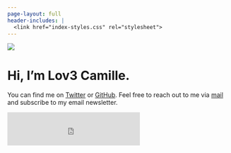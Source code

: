 ```yaml
---
page-layout: full
header-includes: |
  <link href="index-styles.css" rel="stylesheet">
---
```


::: {.grid}

::: {.g-col-12 .g-col-md-6 id='bio-pic'}
![](profile.jpg)
:::

::: {.g-col-12 .g-col-md-6 id='about-me-text'}
# Hi, I'm Lov3 Camille.

You can find me on [Twitter](https://twitter.com/lov3camille_) or [GitHub](https://github.com/Lov3Camille).
Feel free to reach out to me via [mail](mailto:lov3camille@gmail.com) and subscribe to my email newsletter.


<iframe id="beehiiv-form" src="https://embeds.beehiiv.com/9232d2a2-6e85-4beb-b8ed-1de94e9e4f01?slim=true" data-test-id="beehiiv-embed" frameborder="0" scrolling="no" style="margin: 0; border-radius: 0px !important; background-color: transparent; height: 75px"></iframe>
:::

:::